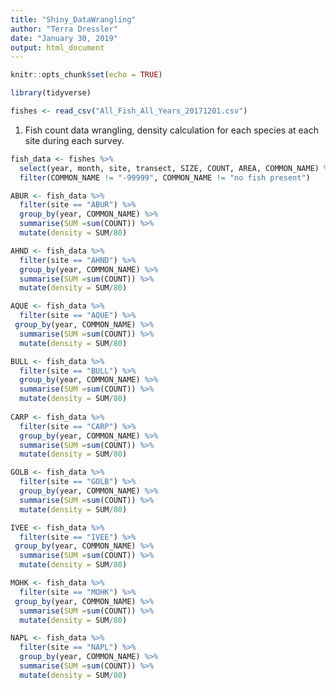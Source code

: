 ```yaml
---
title: "Shiny_DataWrangling"
author: "Terra Dressler"
date: "January 30, 2019"
output: html_document
---
```


```r
knitr::opts_chunk$set(echo = TRUE)
```

```r
library(tidyverse)
```

```r

fishes <- read_csv("All_Fish_All_Years_20171201.csv")

```

1. Fish count data wrangling, density calculation for each species at each site during each survey.

```r
fish_data <- fishes %>% 
  select(year, month, site, transect, SIZE, COUNT, AREA, COMMON_NAME) %>%
  filter(COMMON_NAME != "-99999", COMMON_NAME != "no fish present")

ABUR <- fish_data %>% 
  filter(site == "ABUR") %>% 
  group_by(year, COMMON_NAME) %>%
  summarise(SUM =sum(COUNT)) %>% 
  mutate(density = SUM/80)

AHND <- fish_data %>% 
  filter(site == "AHND") %>% 
  group_by(year, COMMON_NAME) %>%
  summarise(SUM =sum(COUNT)) %>% 
  mutate(density = SUM/80)

AQUE <- fish_data %>% 
  filter(site == "AQUE") %>% 
 group_by(year, COMMON_NAME) %>%
  summarise(SUM =sum(COUNT)) %>% 
  mutate(density = SUM/80)

BULL <- fish_data %>% 
  filter(site == "BULL") %>% 
  group_by(year, COMMON_NAME) %>%
  summarise(SUM =sum(COUNT)) %>% 
  mutate(density = SUM/80)
  
CARP <- fish_data %>% 
  filter(site == "CARP") %>% 
  group_by(year, COMMON_NAME) %>%
  summarise(SUM =sum(COUNT)) %>% 
  mutate(density = SUM/80)

GOLB <- fish_data %>% 
  filter(site == "GOLB") %>% 
  group_by(year, COMMON_NAME) %>%
  summarise(SUM =sum(COUNT)) %>% 
  mutate(density = SUM/80)

IVEE <- fish_data %>% 
  filter(site == "IVEE") %>% 
 group_by(year, COMMON_NAME) %>%
  summarise(SUM =sum(COUNT)) %>% 
  mutate(density = SUM/80)

MOHK <- fish_data %>% 
  filter(site == "MOHK") %>% 
 group_by(year, COMMON_NAME) %>%
  summarise(SUM =sum(COUNT)) %>% 
  mutate(density = SUM/80)

NAPL <- fish_data %>% 
  filter(site == "NAPL") %>% 
  group_by(year, COMMON_NAME) %>%
  summarise(SUM =sum(COUNT)) %>% 
  mutate(density = SUM/80)

```

